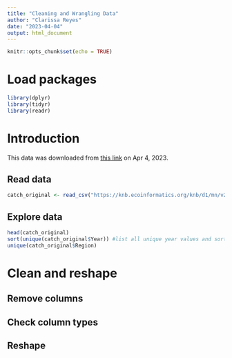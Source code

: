 ```yaml
---
title: "Cleaning and Wrangling Data"
author: "Clarissa Reyes"
date: "2023-04-04"
output: html_document
---
```


```r
knitr::opts_chunk$set(echo = TRUE)
```

# Load packages
```r
library(dplyr)
library(tidyr)
library(readr)
```

# Introduction
This data was downloaded from [this link](https://knb.ecoinformatics.org/view/df35b.304.2) on Apr 4, 2023.

## Read data
```r
catch_original <- read_csv("https://knb.ecoinformatics.org/knb/d1/mn/v2/object/df35b.302.1") 
```

## Explore data

```r
head(catch_original)
sort(unique(catch_original$Year)) #list all unique year values and sort
unique(catch_original$Region)

```

# Clean and reshape
## Remove columns 
## Check column types
## Reshape